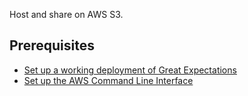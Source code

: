 

Host and share <TechnicalTag relative="../../../../" tag="data_docs" text="Data Docs" /> on AWS S3.

## Prerequisites

<Prerequisites>

- [Set up a working deployment of Great Expectations](/guides/setup/setup_overview.md)
- [Set up the AWS Command Line Interface](https://aws.amazon.com/cli/)

</Prerequisites>
